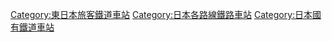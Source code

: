 [[Category:東日本旅客鐵道車站|Category:東日本旅客鐵道車站]]
[[Category:日本各路線鐵路車站|Category:日本各路線鐵路車站]]
[[Category:日本國有鐵道車站|Category:日本國有鐵道車站]]
{{DEFAULTSORT:Musashino}}